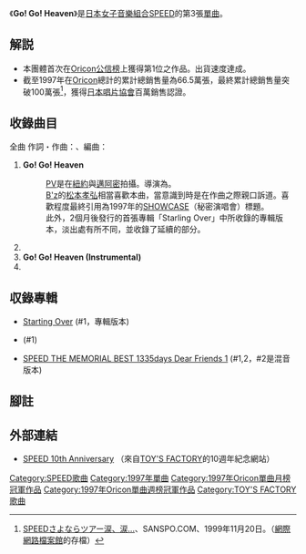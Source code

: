 {{Infobox Single
| Name        = Go! Go! Heaven
| Artist      = [[SPEED_(日本音樂團體)|SPEED]]
| Album       = [[Starting_Over_(SPEED專輯)|Starting Over]]
| A-side      = 
| B-side      = 「おやすみ……」
| Released    = 1997年3月26日
| Genre       = [[J-POP|J-POP]]
| Length      = 
| Label       = [[TOY'S_FACTORY|TOY'S FACTORY]]
| Producer    = {{link-ja|伊秩弘將|伊秩弘将}}
| Chart position =*週間第1位（[[Oricon|Oricon]]）
*1997年度年間第37位（Oricon）
| Certification= *百萬（[[日本唱片協會|日本唱片協會]]）</small>
| Last single = [[STEADY|STEADY]]<br />（1996年） 
| This single = '''Go! Go! Heaven'''<br />（1997年） 
| Next single = [[Wake_Me_Up!|Wake Me Up!]]<br />（1997年）
}}
《'''Go! Go! Heaven'''》是[[日本|日本]][[女子音樂組合|女子音樂組合]][[SPEED_(日本音樂團體)|SPEED]]的第3張[[單曲|單曲]]。

== 解説 ==
*本團體首次在[[Oricon公信榜|Oricon公信榜]]上獲得第1位之作品。出貨速度達成{{link-ja|百萬銷量|ミリオンセラー}}。
*截至1997年在[[Oricon公信榜|Oricon]]總計的累計總銷售量為66.5萬張，最終累計總銷售量突破100萬張<ref>[https://web.archive.org/web/20010316014911/http://www.sanspo.com/enter/music/m9911/m1120.html SPEEDさよならツアー涙、涙…]、SANSPO.COM、1999年11月20日。（[[網際網路檔案館|網際網路檔案館]]的存檔）</ref>，獲得[[日本唱片協會|日本唱片協會]]百萬銷售認證。

== 收錄曲目 ==
全曲 作詞・作曲：{{link-ja|伊秩弘將|伊秩弘将}}、編曲：{{link-ja|水島康貴}}
#'''Go! Go! Heaven'''
#:[[PV|PV]]是在[[紐約|紐約]]與[[邁阿密|邁阿密]]拍攝。導演為{{link-ja|鶴岡雅浩}}。
#:[[B'z|B'z]]的[[松本孝弘|松本孝弘]]相當喜歡本曲，當意識到時是在作曲之際親口訴道。喜歡程度最終引用為1997年的[[LIVE-GYM#SHOWCASE|SHOWCASE]]（秘密演唱會）標題。
#:此外，2個月後發行的首張專輯「Starling Over」中所收錄的專輯版本，淡出處有所不同，並收錄了延續的部分。
#{{lang|ja|'''「おやすみ･････」'''}}
#'''Go! Go! Heaven (Instrumental)'''
#{{lang|ja|'''「おやすみ･････」 (Instrumental)'''}}

== 収錄專輯 ==
*[[Starting_Over_(SPEED專輯)|Starting Over]] (#1，專輯版本)
*{{link-ja|MOMENT|MOMENT (SPEEDのアルバム)}} (#1)
*[[SPEED_THE_MEMORIAL_BEST_1335days_Dear_Friends|SPEED THE MEMORIAL BEST 1335days Dear Friends 1]] (#1,2，#2是混音版本)

== 腳註 ==
{{Reflist}}

== 外部連結 ==
*[http://www.toysfactory.co.jp/speed/ SPEED 10th Anniversary] {{Wayback|url=http://www.toysfactory.co.jp/speed/ |date=20141208090335 }}（來自[[TOY'S_FACTORY|TOY'S FACTORY]]的10週年紀念網站）

{{SPEED}}
{{Oricon單曲月榜冠軍 (1990年代後期)|1997年4月度}}
{{Oricon單曲週榜冠軍 (1997年)|1997年4月7日}}

[[Category:SPEED歌曲|Category:SPEED歌曲]]
[[Category:1997年單曲|Category:1997年單曲]]
[[Category:1997年Oricon單曲月榜冠軍作品|Category:1997年Oricon單曲月榜冠軍作品]]
[[Category:1997年Oricon單曲週榜冠軍作品|Category:1997年Oricon單曲週榜冠軍作品]]
[[Category:TOY'S_FACTORY歌曲|Category:TOY'S FACTORY歌曲]]